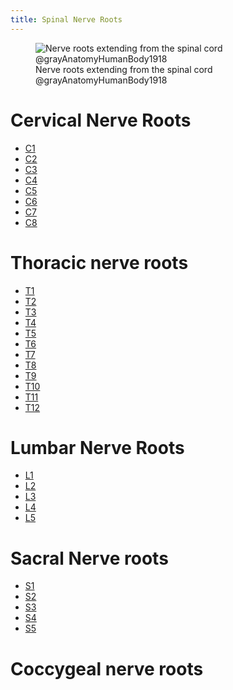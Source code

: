 ```yaml
---
title: Spinal Nerve Roots
---
```


![Nerve roots extending from the spinal cord @grayAnatomyHumanBody1918](/The Archive/Images/Gray anatomy 1918 images/Neurology/image796 A portion of the spinal cord, showing its right lateral surface. The dura is opened and arranged to show the nerve roots.gif){#fig-gray1918-image796}

<!--

to read:

- @blumenfeldNeuroanatomyClinicalCases2022 ch8 Spinal nerve roots

In progress:



done:


-->


# Cervical Nerve Roots

- [C1]({{ var ref-nerve-root.c1 }})
- [C2]({{ var ref-nerve-root.c2 }})
- [C3]({{ var ref-nerve-root.c3 }})
- [C4]({{ var ref-nerve-root.c4 }})
- [C5]({{ var ref-nerve-root.c5 }})
- [C6]({{ var ref-nerve-root.c6 }})
- [C7]({{ var ref-nerve-root.c7 }})
- [C8]({{ var ref-nerve-root.c8 }})

# Thoracic nerve roots

- [T1]({{ var ref-nerve-root.t1 }})
- [T2]({{ var ref-nerve-root.t2 }})
- [T3]({{ var ref-nerve-root.t3 }})
- [T4]({{ var ref-nerve-root.t4 }})
- [T5]({{ ref_nerve_root.t5 }})
- [T6]({{ ref_nerve_root.t6 }})
- [T7]({{ ref_nerve_root.t7 }})
- [T8]({{ ref_nerve_root.t8 }})
- [T9]({{ ref_nerve_root.t9 }})
- [T10]({{ ref_nerve_root.t10 }})
- [T11]({{ ref_nerve_root.t11 }})
- [T12]({{ ref_nerve_root.t12 }})

# Lumbar Nerve Roots

- [L1]({{ ref_nerve_root.l1 }})
- [L2]({{ ref_nerve_root.l2 }})
- [L3]({{ ref_nerve_root.l3 }})
- [L4]({{ ref_nerve_root.l4 }})
- [L5]({{ ref_nerve_root.l5 }})

# Sacral Nerve roots

- [S1]({{ ref_nerve_root.s1 }})
- [S2]({{ ref_nerve_root.s2 }})
- [S3]({{ ref_nerve_root.s3 }})
- [S4]({{ ref_nerve_root.s4 }})
- [S5]({{ ref_nerve_root.s5 }})

# Coccygeal nerve roots